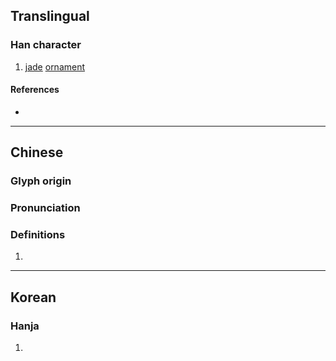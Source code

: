 {{character info}}
==Translingual==

===Han character===
{{Han char|rn=96|rad=玉|as=11|sn=15|four=|canj=MGTCG|ids=⿰𤣩基}}

# [[jade]] [[ornament]]

====References====
* {{Han ref|kx=0740.250|dkj=21195|dj=1150.160|hdz=21133.060|uh=7482|ud=29826}}

----

==Chinese==
{{zh-forms}}

===Glyph origin===
{{Han etym}}

===Pronunciation===
{{zh-pron
|m=qí
|c=kei4
|mc=y
|oc=y
|cat=
}}

===Definitions===
{{zh-hanzi}}

# {{rfdef|zh}}

----

==Korean==

===Hanja===
{{ko-hanja|hangeul=기|eumhun=|rv=gi|mr=ki|y=ki}}

# {{rfdef|ko|sort=玉11}}